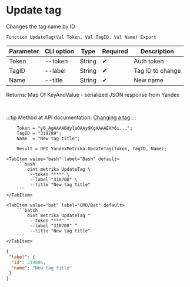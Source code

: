 ﻿---
sidebar_position: 2
description: Update tag and other functions to work with Yandex Metrika in the Open Integration Package, a free open-source integration library for 1C:Enterprise 8, OneScript and CLI
keywords: [1C, 1С, 1С:Enterprise, 1С:Enterprise 8.3, API, Integration, Services, Exchange, OneScript, CLI, Yandex Metrika]
---


# Update tag
 Changes the tag name by ID



`Function UpdateTag(Val Token, Val TagID, Val Name) Export`

  | Parameter | CLI option | Type | Required | Description |
  |-|-|-|-|-|
  | Token | --token | String | &#x2714; | Auth token |
  | TagID | --label | String | &#x2714; | Tag ID to change |
  | Name | --title | String | &#x2714; | New name |

  
  Returns:  Map Of KeyAndValue - serialized JSON response from Yandex

<br/>

:::tip
Method at API documentation: [Changing a tag](https://yandex.ru/dev/metrika/en/management/openapi/label/updateLabel)
:::
<br/>



```bsl title="1C:Enterprise/OneScript code example"
    Token = "y0_AgAAAABdylaOAAy9KgAAAAEXh6i...";
    TagID = "319789";
    Name  = "New tag title";

    Result = OPI_YandexMetrika.UpdateTag(Token, TagID, Name);
```
 

 <Tabs>
  
    <TabItem value="bash" label="Bash" default>
        ```bash
            oint metrika UpdateTag \
             --token "***" \
             --label "318708" \
             --title "New tag title"
        ```
    </TabItem>
  
    <TabItem value="bat" label="CMD/Bat" default>
        ```batch
            oint metrika UpdateTag ^
             --token "***" ^
             --label "318708" ^
             --title "New tag title"
        ```
    </TabItem>
</Tabs>


```json title="Result"
{
 "label": {
  "id": 319806,
  "name": "New tag title"
 }
}
```
